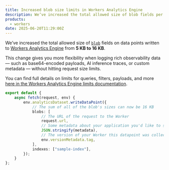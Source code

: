 ```yaml
---
title: Increased blob size limits in Workers Analytics Engine
description: We’ve increased the total allowed size of blob fields per request from 5 KB to 16 KB in the Workers Analytics Engine.
products:
  - workers
date: 2025-06-20T11:29:00Z
---
```


We’ve increased the total allowed size of [`blob`](/analytics/analytics-engine/get-started/#2-write-data-points-from-your-worker) fields on data points written to [Workers Analytics Engine](/analytics/analytics-engine/) from **5 KB to 16 KB**.

This change gives you more flexibility when logging rich observability data — such as base64-encoded payloads, AI inference traces, or custom metadata — without hitting request size limits.

You can find full details on limits for queries, filters, payloads, and more [here in the Workers Analytics Engine limits documentation](/analytics/analytics-engine/limits/).

<TypeScriptExample>

```ts title="worker.ts"
export default {
	async fetch(request, env) {
		env.analyticsDataset.writeDataPoint({
			// The sum of all of the blob's sizes can now be 16 KB
			blobs: [
				// The URL of the request to the Worker
				request.url,
				// Some metadata about your application you'd like to store
				JSON.stringify(metadata),
				// The version of your Worker this datapoint was collected from
				env.versionMetadata.tag,
			],
			indexes: ["sample-index"],
		});
	}
};
```

</TypeScriptExample>

